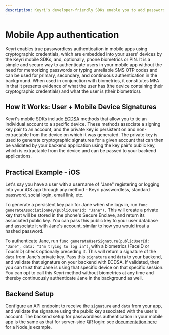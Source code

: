 ```yaml
---
description: Keyri’s developer-friendly SDKs enable you to add passwordless authentication to your mobile app using device proof of ownership and biometrics.
---
```


# Mobile App authentication

Keyri enables true passwordless authentication in mobile apps using cryptographic credentials, which are embedded into your users' devices by the Keyri mobile SDKs, and, optionally, phone biometrics or PIN. It is a simple and secure way to authenticate users in your mobile app without the need for memorizing passwords or typing unreliable SMS OTP codes and can be used for primary, secondary, and continuous authentication in the background. When used in conjunction with biometrics, it constitutes MFA in that it presents evidence of what the user has (the device containing their cryptographic credentials) and what the user is (their biometrics).

## How it Works: User + Mobile Device Signatures

Keyri's mobile SDKs include [ECDSA](https://cryptobook.nakov.com/digital-signatures/ecdsa-sign-verify-messages) methods that allow you to tie an individual account to a specific device. These methods associate a signing key pair to an account, and the private key is persistent on and non-extractable from the device on which it was generated. The private key is used to generate cryptographic signatures for a given account that can then be validated by your backend application using the key pair's public key, which is extractable from the device and can be passed to your backend applications.

## Practical Example - iOS

Let's say you have a user with a username of "Jane" registering or logging into your iOS app through any method - Keyri passwordless, standard password, social login, email link, etc.

To generate a persistent key pair for Jane when she logs in, run `func generateAssociationKey(publicUserId: "Jane").` This will create a private key that will be stored in the phone's Secure Enclave, and return its associated public key. You can pass this public key to your user database and associate it with Jane's account, similar to how you would treat a hashed password.

To authenticate Jane, run `func generateUserSignature(publicUserId: "Jane", data: "I'm trying to log in")`, with a biometrics (FaceID or TouchID) check optionally preceding it. This will return a signature of the `data` from Jane's private key. Pass this `signature` and `data` to your backend, and validate that signature on your backend with ECDSA. If validated, then you can trust that Jane is using that specific device on that specific session. You can opt to call this Keyri method without biometrics at any time and thereby continuously authenticate Jane in the background as well.

## Backend Setup

Configure an API endpoint to receive the `signature` and `data` from your app, and validate the signature using the public key associated with the user's account. The backend setup for passwordless authentication in your mobile app is the same as that for server-side QR login: see [documentation here](/authentication/qr-authentication/server-side-authentication#backend) for a Node.js example.
